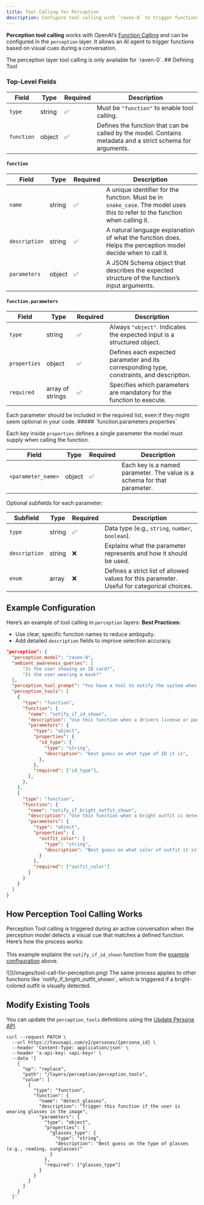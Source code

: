 ```yaml
---
title: Tool Calling for Perception
description: Configure tool calling with `raven-0` to trigger functions from visual input.
---
```


**Perception tool calling** works with OpenAI’s <a href="https://platform.openai.com/docs/guides/function-calling" target="_blank">Function Calling</a> and can be configured in the `perception` layer. It allows an AI agent to trigger functions based on visual cues during a conversation.

<Note>
The perception layer tool calling is only available for `raven-0`.
</Note>
## Defining Tool

### Top-Level Fields
| Field | Type | Required | Description |
|-------|------|----------|-------------|
| `type` | string | ✅ | Must be `"function"` to enable tool calling. |
| `function` | object | ✅ | Defines the function that can be called by the model. Contains metadata and a strict schema for arguments. |

#### `function`

| Field | Type | Required | Description |
|-------|------|----------|-------------|
| `name` | string | ✅ | A unique identifier for the function. Must be in `snake_case`. The model uses this to refer to the function when calling it. |
| `description` | string | ✅ | A natural language explanation of what the function does. Helps the perception model decide when to call it. |
| `parameters` | object | ✅ | A JSON Schema object that describes the expected structure of the function’s input arguments. |

#### `function.parameters`

| Field | Type | Required | Description |
|-------|------|----------|-------------|
| `type` | string | ✅ | Always `"object"`. Indicates the expected input is a structured object. |
| `properties` | object | ✅ | Defines each expected parameter and its corresponding type, constraints, and description. |
| `required` | array of strings | ✅ | Specifies which parameters are mandatory for the function to execute. |
<Note>
Each parameter should be included in the required list, even if they might seem optional in your code.
</Note>
##### `function.parameters.properties`

Each key inside `properties` defines a single parameter the model must supply when calling the function.

| Field | Type | Required | Description |
|-------|------|----------|-------------|
| `<parameter_name>` | object | ✅ | Each key is a named parameter. The value is a schema for that parameter. |

Optional subfields for each parameter:

| Subfield | Type | Required | Description |
|----------|------|----------|-------------|
| `type` | string | ✅ | Data type (e.g., `string`, `number`, `boolean`). |
| `description` | string | ❌ | Explains what the parameter represents and how it should be used. |
| `enum` | array | ❌ | Defines a strict list of allowed values for this parameter. Useful for categorical choices. |

## Example Configuration

Here’s an example of tool calling in `perception` layers:
<Tip>
**Best Practices:**  
- Use clear, specific function names to reduce ambiguity.  
- Add detailed `description` fields to improve selection accuracy.
</Tip>

```json Perception Layer
"perception": {
  "perception_model": "raven-0",
  "ambient_awareness_queries": [
      "Is the user showing an ID card?",
      "Is the user wearing a mask?"
  ],
  "perception_tool_prompt": "You have a tool to notify the system when an ID card is detected, named `notify_if_id_shown`.",
  "perception_tools": [
    {
      "type": "function",
      "function": {
        "name": "notify_if_id_shown",
        "description": "Use this function when a drivers license or passport is detected in the image with high confidence. After collecting the ID, internally use final_ask()",
        "parameters": {
          "type": "object",
          "properties": {
            "id_type": {
              "type": "string",
              "description": "best guess on what type of ID it is",
            },
          },
          "required": ["id_type"],
        },
      },
    },
    {
      "type": "function",
      "function": {
        "name": "notify_if_bright_outfit_shown",
        "description": "Use this function when a bright outfit is detected in the image with high confidence",
        "parameters": {
          "type": "object",
          "properties": {
            "outfit_color": {
              "type": "string",
              "description": "Best guess on what color of outfit it is"
            }
          },
          "required": ["outfit_color"]
        }
      }
    }
  ]
}
```
## How Perception Tool Calling Works

Perception Tool calling is triggered during an active conversation when the perception model detects a visual cue that matches a defined function. Here’s how the process works:  
<Note>  
This example explains the `notify_if_id_shown` function from the <a href="#example-configuration" target="_blank">example configuration</a> above.  
</Note>

<Frame>
![](/images/tool-call-for-perception.png)
</Frame>

<Note>  
The same process applies to other functions like `notify_if_bright_outfit_shown`, which is triggered if a bright-colored outfit is visually detected.  
</Note>

## Modify Existing Tools
You can update the `perception_tools` definitions using the <a href="https://docs.tavus.io/api-reference/personas/patch-persona" target="_blank">Update Persona API</a>.
```shell
curl --request PATCH \
  --url https://tavusapi.com/v2/personas/{persona_id} \
  --header 'Content-Type: application/json' \
  --header 'x-api-key: <api-key>' \
  --data '[
    {
      "op": "replace",
      "path": "/layers/perception/perception_tools",
      "value": [
        {
          "type": "function",
          "function": {
            "name": "detect_glasses",
            "description": "Trigger this function if the user is wearing glasses in the image",
            "parameters": {
              "type": "object",
              "properties": {
                "glasses_type": {
                  "type": "string",
                  "description": "Best guess on the type of glasses (e.g., reading, sunglasses)"
                }
              },
              "required": ["glasses_type"]
            }
          }
        }
      ]
    }
  ]'

```